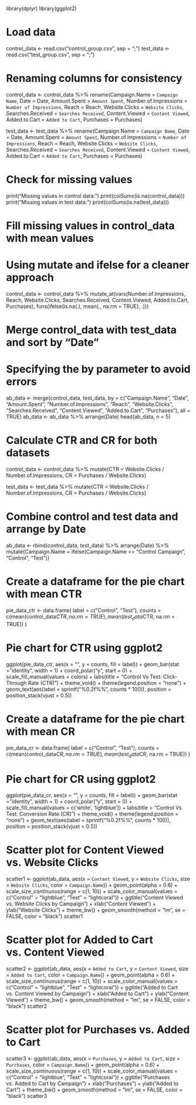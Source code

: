 library(dplyr)
library(ggplot2)

# Load data
control_data <- read.csv("control_group.csv", sep = ";")
test_data <- read.csv("test_group.csv", sep = ";")

# Renaming columns for consistency
control_data <- control_data %>%
  rename(Campaign.Name = `Campaign Name`,
         Date = Date, 
         Amount.Spent = `Amount Spent`,
         Number.of.Impressions = `Number of Impressions`,
         Reach = Reach,
         Website.Clicks = `Website Clicks`,
         Searches.Received = `Searches Received`,
         Content.Viewed = `Content Viewed`,
         Added.to.Cart = `Added to Cart`,
         Purchases = Purchases)

test_data <- test_data %>%
  rename(Campaign.Name = `Campaign Name`,
         Date = Date, 
         Amount.Spent = `Amount Spent`,
         Number.of.Impressions = `Number of Impressions`,
         Reach = Reach,
         Website.Clicks = `Website Clicks`,
         Searches.Received = `Searches Received`,
         Content.Viewed = `Content Viewed`,
         Added.to.Cart = `Added to Cart`,
         Purchases = Purchases)

# Check for missing values
print("Missing values in control data:")
print(colSums(is.na(control_data)))
print("Missing values in test data:")
print(colSums(is.na(test_data)))

# Fill missing values in control_data with mean values
# Using mutate and ifelse for a cleaner approach
control_data <- control_data %>%
  mutate_at(vars(Number.of.Impressions, Reach, Website.Clicks, Searches.Received, Content.Viewed, Added.to.Cart, Purchases), 
            funs(ifelse(is.na(.), mean(., na.rm = TRUE), .)))

# Merge control_data with test_data and sort by "Date"
# Specifying the by parameter to avoid errors
ab_data <- merge(control_data, test_data, by = c("Campaign.Name", "Date", "Amount.Spent", "Number.of.Impressions", "Reach", "Website.Clicks", "Searches.Received", "Content.Viewed", "Added.to.Cart", "Purchases"), all = TRUE)
ab_data <- ab_data %>% arrange(Date)
head(ab_data, n = 5)

# Calculate CTR and CR for both datasets
control_data <- control_data %>%
  mutate(CTR = Website.Clicks / Number.of.Impressions,
         CR = Purchases / Website.Clicks)

test_data <- test_data %>%
  mutate(CTR = Website.Clicks / Number.of.Impressions,
         CR = Purchases / Website.Clicks)

# Combine control and test data and arrange by Date
ab_data <- rbind(control_data, test_data) %>%
  arrange(Date) %>%
  mutate(Campaign.Name = ifelse(Campaign.Name == "Control Campaign", "Control", "Test"))

# Create a dataframe for the pie chart with mean CTR
pie_data_ctr <- data.frame(
  label = c("Control", "Test"),
  counts = c(mean(control_data$CTR, na.rm = TRUE), mean(test_data$CTR, na.rm = TRUE))
)

# Pie chart for CTR using ggplot2
ggplot(pie_data_ctr, aes(x = "", y = counts, fill = label)) +
  geom_bar(stat = "identity", width = 1) +
  coord_polar("y", start = 0) +
  scale_fill_manual(values = colors) +
  labs(title = "Control Vs Test: Click-Through Rate (CTR)") +
  theme_void() +
  theme(legend.position = "none") +
  geom_text(aes(label = sprintf("%0.2f%%", counts * 100)),
            position = position_stack(vjust = 0.5))

# Create a dataframe for the pie chart with mean CR
pie_data_cr <- data.frame(
  label = c("Control", "Test"),
  counts = c(mean(control_data$CR, na.rm = TRUE), mean(test_data$CR, na.rm = TRUE))
)

# Pie chart for CR using ggplot2
ggplot(pie_data_cr, aes(x = "", y = counts, fill = label)) +
  geom_bar(stat = "identity", width = 1) +
  coord_polar("y", start = 0) +
  scale_fill_manual(values = c('white', 'lightblue')) +
  labs(title = "Control Vs Test: Conversion Rate (CR)") +
  theme_void() +
  theme(legend.position = "none") +
  geom_text(aes(label = sprintf("%0.2f%%", counts * 100)),
            position = position_stack(vjust = 0.5))

# Scatter plot for Content Viewed vs. Website Clicks
scatter1 <- ggplot(ab_data, aes(x = `Content Viewed`, y = `Website Clicks`, size = `Website Clicks`, color = `Campaign.Name`)) +
  geom_point(alpha = 0.6) +
  scale_size_continuous(range = c(1, 10)) +
  scale_color_manual(values = c("Control" = "lightblue", "Test" = "lightcoral")) +
  ggtitle("Content Viewed vs. Website Clicks by Campaign") +
  xlab("Content Viewed") +
  ylab("Website Clicks") +
  theme_bw() +
  geom_smooth(method = "lm", se = FALSE, color = "black")
scatter1

# Scatter plot for Added to Cart vs. Content Viewed
scatter2 <- ggplot(ab_data, aes(x = `Added to Cart`, y = `Content Viewed`, size = `Added to Cart`, color = `Campaign.Name`)) +
  geom_point(alpha = 0.6) +
  scale_size_continuous(range = c(1, 10)) +
  scale_color_manual(values = c("Control" = "lightblue", "Test" = "lightcoral")) +
  ggtitle("Added to Cart vs. Content Viewed by Campaign") +
  xlab("Added to Cart") +
  ylab("Content Viewed") +
  theme_bw() +
  geom_smooth(method = "lm", se = FALSE, color = "black")
scatter2

# Scatter plot for Purchases vs. Added to Cart
scatter3 <- ggplot(ab_data, aes(x = `Purchases`, y = `Added to Cart`, size = `Purchases`, color = `Campaign.Name`)) +
  geom_point(alpha = 0.6) +
  scale_size_continuous(range = c(1, 10)) +
  scale_color_manual(values = c("Control" = "lightblue", "Test" = "lightcoral")) +
  ggtitle("Purchases vs. Added to Cart by Campaign") +
  xlab("Purchases") +
  ylab("Added to Cart") +
  theme_bw() +
  geom_smooth(method = "lm", se = FALSE, color = "black")
scatter3
